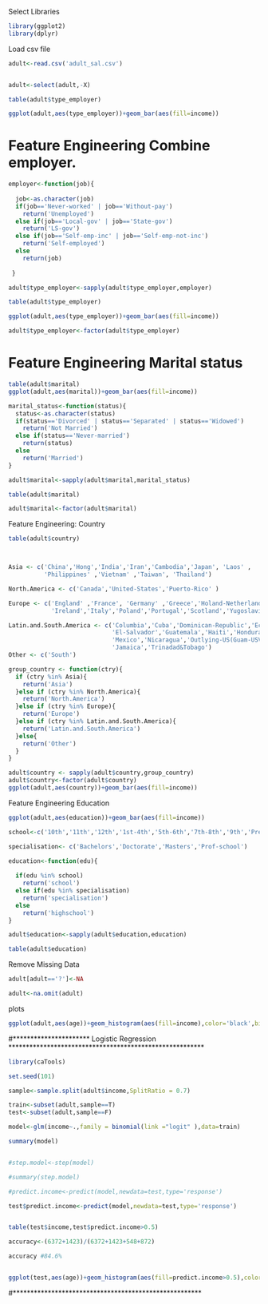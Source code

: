 
Select Libraries

```r
library(ggplot2)
library(dplyr)

```
Load csv file

```r
adult<-read.csv('adult_sal.csv')


adult<-select(adult,-X)

table(adult$type_employer)

ggplot(adult,aes(type_employer))+geom_bar(aes(fill=income))

```

# Feature Engineering Combine employer.

```r
employer<-function(job){
  
  job<-as.character(job)
  if(job=='Never-worked' | job=='Without-pay')
    return('Unemployed')
  else if(job=='Local-gov' | job=='State-gov')
    return('LS-gov')
  else if(job=='Self-emp-inc' | job=='Self-emp-not-inc')
    return('Self-employed')
  else
    return(job)
  
 }

adult$type_employer<-sapply(adult$type_employer,employer)

table(adult$type_employer)

ggplot(adult,aes(type_employer))+geom_bar(aes(fill=income))

adult$type_employer<-factor(adult$type_employer)

```
###########################################################################################

# Feature Engineering Marital status
```r
table(adult$marital)
ggplot(adult,aes(marital))+geom_bar(aes(fill=income))

marital_status<-function(status){
  status<-as.character(status)
  if(status=='Divorced' | status=='Separated' | status=='Widowed')
    return('Not Married')
  else if(status=='Never-married')
    return(status)
  else
    return('Married')
}

adult$marital<-sapply(adult$marital,marital_status)

table(adult$marital)

adult$marital<-factor(adult$marital)
```
######################################## Feature Engineering: Country ######################################################
```r
table(adult$country)



Asia <- c('China','Hong','India','Iran','Cambodia','Japan', 'Laos' ,
          'Philippines' ,'Vietnam' ,'Taiwan', 'Thailand')

North.America <- c('Canada','United-States','Puerto-Rico' )

Europe <- c('England' ,'France', 'Germany' ,'Greece','Holand-Netherlands','Hungary',
            'Ireland','Italy','Poland','Portugal','Scotland','Yugoslavia')

Latin.and.South.America <- c('Columbia','Cuba','Dominican-Republic','Ecuador',
                             'El-Salvador','Guatemala','Haiti','Honduras',
                             'Mexico','Nicaragua','Outlying-US(Guam-USVI-etc)','Peru',
                             'Jamaica','Trinadad&Tobago')
Other <- c('South')

group_country <- function(ctry){
  if (ctry %in% Asia){
    return('Asia')
  }else if (ctry %in% North.America){
    return('North.America')
  }else if (ctry %in% Europe){
    return('Europe')
  }else if (ctry %in% Latin.and.South.America){
    return('Latin.and.South.America')
  }else{
    return('Other')      
  }
}

adult$country <- sapply(adult$country,group_country)
adult$country<-factor(adult$country)
ggplot(adult,aes(country))+geom_bar(aes(fill=income))

```
################################## Feature Engineering Education ####################################################
```r
ggplot(adult,aes(education))+geom_bar(aes(fill=income))

school<-c('10th','11th','12th','1st-4th','5th-6th','7th-8th','9th','Preschool')

specialisation<- c('Bachelors','Doctorate','Masters','Prof-school')

education<-function(edu){
  
  if(edu %in% school)
    return('school')
  else if(edu %in% specialisation)
    return('specialisation')
  else
    return('highschool')
}

adult$education<-sapply(adult$education,education)

table(adult$education)

```
########################### Remove Missing Data ####################################################
```r
adult[adult=='?']<-NA

adult<-na.omit(adult)
```

########################################## plots #########################################
```r
ggplot(adult,aes(age))+geom_histogram(aes(fill=income),color='black',binwidth = 1)+theme_bw()

```
#********************** Logistic Regression ********************************************************
```r
library(caTools)

set.seed(101)

sample<-sample.split(adult$income,SplitRatio = 0.7)

train<-subset(adult,sample==T)
test<-subset(adult,sample==F)

model<-glm(income~.,family = binomial(link ="logit" ),data=train)

summary(model)


#step.model<-step(model)

#summary(step.model)

#predict.income<-predict(model,newdata=test,type='response')

test$predict.income<-predict(model,newdata=test,type='response')


table(test$income,test$predict.income>0.5)

accuracy<-(6372+1423)/(6372+1423+548+872)

accuracy #84.6%


ggplot(test,aes(age))+geom_histogram(aes(fill=predict.income>0.5),color='black',binwidth = 1)+theme_bw()

```
#******************************************************

























